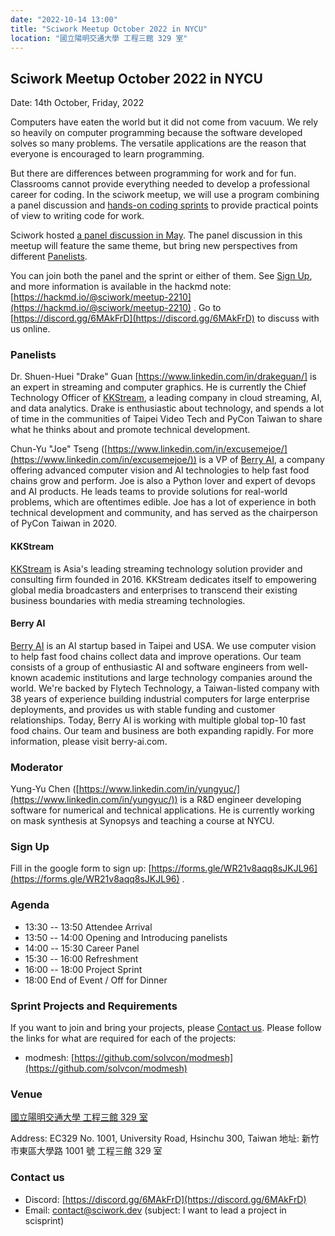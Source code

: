 ```yaml
---
date: "2022-10-14 13:00"
title: "Sciwork Meetup October 2022 in NYCU"
location: "國立陽明交通大學 工程三館 329 室"
---
```


## Sciwork Meetup October 2022 in NYCU

Date: 14th October, Friday, 2022

Computers have eaten the world but it did not come from vacuum. We rely
so heavily on computer programming because the software developed solves
so many problems. The versatile applications are the reason that
everyone is encouraged to learn programming.

But there are differences between programming for work and for fun.
Classrooms cannot provide everything needed to develop a professional
career for coding. In the sciwork meetup, we will use a program
combining a panel discussion and [hands-on coding
sprints](#sprint-projects-and-requirements) to provide practical points
of view to writing code for work.

Sciwork hosted [a panel discussion in
May](https://sciwork.dev/sprint/2022/05-nycu-career). The panel
discussion in this meetup will feature the same theme, but bring new
perspectives from different [Panelists](#panelists).

You can join both the panel and the sprint or either of them. See [Sign
Up](#sign-up), and more information is available in the hackmd note:
[https://hackmd.io/@sciwork/meetup-2210](https://hackmd.io/@sciwork/meetup-2210) . Go to
[https://discord.gg/6MAkFrD](https://discord.gg/6MAkFrD) to discuss with us online.

### Panelists

Dr. Shuen-Huei "Drake" Guan [https://www.linkedin.com/in/drakeguan/]
is an expert in streaming and computer graphics. He is currently the
Chief Technology Officer of [KKStream](https://www.kkstream.com/), a
leading company in cloud streaming, AI, and data analytics. Drake is
enthusiastic about technology, and spends a lot of time in the
communities of Taipei Video Tech and PyCon Taiwan to share what he
thinks about and promote technical development.

Chun-Yu "Joe" Tseng ([https://www.linkedin.com/in/excusemejoe/](https://www.linkedin.com/in/excusemejoe/)) is a VP
of [Berry AI](https://www.berry-ai.com), a company offering advanced
computer vision and AI technologies to help fast food chains grow and
perform. Joe is also a Python lover and expert of devops and AI
products. He leads teams to provide solutions for real-world problems,
which are oftentimes edible. Joe has a lot of experience in both
technical development and community, and has served as the chairperson
of PyCon Taiwan in 2020.

#### KKStream

[KKStream](https://www.kkstream.com/) is Asia's leading streaming
technology solution provider and consulting firm founded in 2016.
KKStream dedicates itself to empowering global media broadcasters and
enterprises to transcend their existing business boundaries with media
streaming technologies.

#### Berry AI

[Berry AI](https://www.berry-ai.com) is an AI startup based in Taipei
and USA. We use computer vision to help fast food chains collect data
and improve operations. Our team consists of a group of enthusiastic AI
and software engineers from well-known academic institutions and large
technology companies around the world. We're backed by Flytech
Technology, a Taiwan-listed company with 38 years of experience building
industrial computers for large enterprise deployments, and provides us
with stable funding and customer relationships. Today, Berry AI is
working with multiple global top-10 fast food chains. Our team and
business are both expanding rapidly. For more information, please visit
berry-ai.com.

### Moderator

Yung-Yu Chen ([https://www.linkedin.com/in/yungyuc/](https://www.linkedin.com/in/yungyuc/)) is a R&D engineer
developing software for numerical and technical applications. He is
currently working on mask synthesis at Synopsys and teaching a course at
NYCU.

### Sign Up

Fill in the google form to sign up:
[https://forms.gle/WR21v8aqq8sJKJL96](https://forms.gle/WR21v8aqq8sJKJL96) .

### Agenda

- 13:30 -- 13:50 Attendee Arrival
- 13:50 -- 14:00 Opening and Introducing panelists
- 14:00 -- 15:30 Career Panel
- 15:30 -- 16:00 Refreshment
- 16:00 -- 18:00 Project Sprint
- 18:00 End of Event / Off for Dinner

### Sprint Projects and Requirements

If you want to join and bring your projects, please [Contact
us](#contact-us). Please follow the links for what are required for each
of the projects:

- modmesh: [https://github.com/solvcon/modmesh](https://github.com/solvcon/modmesh)

### Venue

[國立陽明交通大學 工程三館 329
室](https://goo.gl/maps/pKcyhPeJTJS11hNz8)

Address: EC329 No. 1001, University Road, Hsinchu 300, Taiwan
地址: 新竹市東區大學路 1001 號 工程三館 329 室

<Map src="https://www.google.com/maps/embed?pb=!1m18!1m12!1m3!1d3622.243194966577!2d120.99445851483667!3d24.78712468408855!2m3!1f0!2f0!3f0!3m2!1i1024!2i768!4f13.1!3m3!1m2!1s0x3468360f96adabd7%3A0xedfd1ba0fa6c6bf7!2z5Lqk6YCa5aSn5a245bel56iL5LiJ6aSo!5e0!3m2!1szh-TW!2stw!4v1663061149092!5m2!1szh-TW!2stw" />

### Contact us

- Discord: [https://discord.gg/6MAkFrD](https://discord.gg/6MAkFrD)
- Email: [contact@sciwork.dev](contact@sciwork.dev) (subject: I want to lead a project in
  scisprint)
